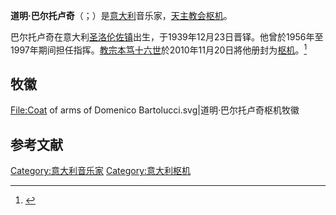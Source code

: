 {{Infobox Christian leader
|type = cardinal
|name = 道明·巴爾托盧奇<br />Domenico Bartolucci
|image = [[File:Bartolucci11.jpg|250px]]
|ordination = 1939年12月23日
|cardinal = 2010年11月20日
|created_cardinal_by = [[教宗本篤十六世|教宗本篤十六世]]
|birth_date = {{birth date|1917|05|07}}
|birth_place = 意大利[[圣洛伦佐镇|圣洛伦佐镇]]
|death_date = {{death date and age|2013|11|11|1917|05|07}}
|death_place = 意大利[[羅馬|羅馬]]
|coat_of_arms = Coat of arms of Domenico Bartolucci.svg
|previous_post = {{link-en|西斯汀小堂合唱團|Sistine Chapel Choir}}指揮（1956年－1997年）
}}
'''道明·巴尔托卢奇'''（{{lang-it|Domenico Bartolucci}}；{{bd|1917年|5月7日|2013年|11月11日|catIdx=Bartolucci}}）是[[意大利|意大利]]音乐家，[[天主教会|天主教会]][[枢机|枢机]]。

巴尔托卢奇在意大利[[圣洛伦佐镇|圣洛伦佐镇]]出生，于1939年12月23日晋铎。他曾於1956年至1997年期间担任{{link-en|西斯汀小堂合唱团|Sistine Chapel Choir}}指挥。[[教宗本笃十六世|教宗本笃十六世]]於2010年11月20日將他册封为[[枢机|枢机]]。<ref>{{cite web|url=http://www.catholicnews.com/data/stories/cns/1004309.htm|title=Pope names 24 new cardinals, including two from United States|work=Catholic News Service|accessdate=2015-01-23|archive-date=2015-07-08|archive-url=https://web.archive.org/web/20150708203149/http://www.catholicnews.com/data/stories/cns/1004309.htm|dead-url=no}}</ref>

== 牧徽 ==
<gallery>
File:Coat of arms of Domenico Bartolucci.svg|道明·巴尔托卢奇枢机牧徽
</gallery>

== 参考文献 ==
{{reflist}}

{{规范控制}}
{{Catholicism-stub}}

[[Category:意大利音乐家|Category:意大利音乐家]]
[[Category:意大利枢机|Category:意大利枢机]]